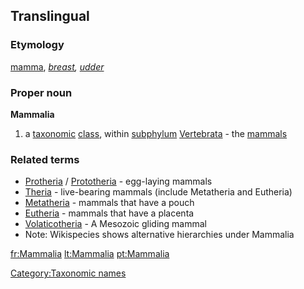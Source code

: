 ==Translingual==
===Etymology===
{{L.}} [[mamma]], ''[[breast]], [[udder]]''
===Proper noun===
{{wikipedia}}
'''Mammalia'''
#a [[taxonomic]] [[class]], within [[subphylum]] [[Vertebrata]] - the [[mammal]]s
===Related terms===
{{wikispecies}}
*[[Protheria]] / [[Prototheria]] - egg-laying mammals
*[[Theria]] - live-bearing mammals (include Metatheria and Eutheria) 
*[[Metatheria]] - mammals that have a pouch
*[[Eutheria]] - mammals that have a placenta
*[[Volaticotheria]] - A Mesozoic gliding mammal
*Note: Wikispecies shows alternative hierarchies under Mammalia

[[Category:Taxonomic names]]

[[fr:Mammalia]]
[[lt:Mammalia]]
[[pt:Mammalia]]